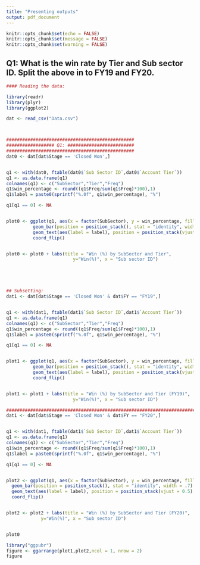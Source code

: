 ```yaml
---
title: "Presenting outputs"
output: pdf_document
---
```


```r
knitr::opts_chunk$set(echo = FALSE)
knitr::opts_chunk$set(message = FALSE)
knitr::opts_chunk$set(warning = FALSE)

```

## Q1: What is the win rate by Tier and Sub sector ID. Split the above in to FY19 and FY20.

```r

#### Reading the data:

library(readr)
library(plyr)
library(ggplot2)

dat <- read_csv("Data.csv")



################################################
################## Q1: #########################
################################################
dat0 <- dat[dat$Stage == 'Closed Won',]


q1 <- with(dat0, ftable(dat0$`Sub Sector ID`,dat0$`Account Tier`))
q1 <- as.data.frame(q1)
colnames(q1) <- c("SubSector","Tier","Freq")
q1$win_percentage <- round((q1$Freq/sum(q1$Freq)*100),1)
q1$label = paste0(sprintf("%.0f", q1$win_percentage), "%")

q1[q1 == 0] <- NA


plot0 <- ggplot(q1, aes(x = factor(SubSector), y = win_percentage, fill = Tier)) +
          geom_bar(position = position_stack(), stat = "identity", width = .7) +
          geom_text(aes(label = label), position = position_stack(vjust = 0.5), size = 3)+
          coord_flip()


plot0 <- plot0 + labs(title = "Win (%) by SubSector and Tier",
                         y="Win(%)", x = "Sub sector ID")





## Subsetting:
dat1 <- dat[dat$Stage == 'Closed Won' & dat$FY == "FY19",]


q1 <- with(dat1, ftable(dat1$`Sub Sector ID`,dat1$`Account Tier`))
q1 <- as.data.frame(q1)
colnames(q1) <- c("SubSector","Tier","Freq")
q1$win_percentage <- round((q1$Freq/sum(q1$Freq)*100),1)
q1$label = paste0(sprintf("%.0f", q1$win_percentage), "%")

q1[q1 == 0] <- NA


plot1 <- ggplot(q1, aes(x = factor(SubSector), y = win_percentage, fill = Tier)) +
          geom_bar(position = position_stack(), stat = "identity", width = .7) +
          geom_text(aes(label = label), position = position_stack(vjust = 0.5), size = 3)+
          coord_flip()


plot1 <- plot1 + labs(title = "Win (%) by SubSector and Tier (FY19)",
                         y="Win(%)", x = "Sub sector ID")

##########################################################################
dat1 <- dat[dat$Stage == 'Closed Won' & dat$FY == "FY20",]


q1 <- with(dat1, ftable(dat1$`Sub Sector ID`,dat1$`Account Tier`))
q1 <- as.data.frame(q1)
colnames(q1) <- c("SubSector","Tier","Freq")
q1$win_percentage <- round((q1$Freq/sum(q1$Freq)*100),1)
q1$label = paste0(sprintf("%.0f", q1$win_percentage), "%")

q1[q1 == 0] <- NA


plot2 <- ggplot(q1, aes(x = factor(SubSector), y = win_percentage, fill = Tier)) +
  geom_bar(position = position_stack(), stat = "identity", width = .7) +
  geom_text(aes(label = label), position = position_stack(vjust = 0.5), size = 3)+
  coord_flip()


plot2 <- plot2 + labs(title = "Win (%) by SubSector and Tier (FY20)",
             y="Win(%)", x = "Sub sector ID")


plot0

library("ggpubr")
figure <- ggarrange(plot1,plot2,ncol = 1, nrow = 2)
figure

```
